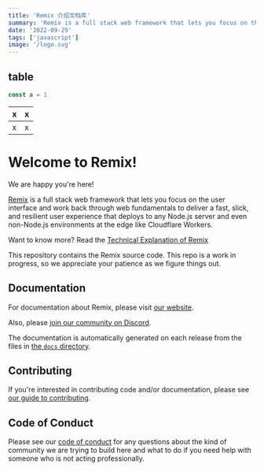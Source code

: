 ```yaml
---
title: 'Remix 介绍文档库'
summary: 'Remix is a full stack web framework that lets you focus on the user interface and work back through web fundamentals to deliver a fast, slick, and resilient user experience that deploys to any Node.js server and even non-Node.js environments at the edge like Cloudflare Workers.'
date: '2022-09-29'
tags: ['javascript']
image: '/logo.svg'
---
```


## table

```ts
const a = 1
```

| x   | x   |
| --- | --- |
| x   | x   |

# Welcome to Remix!

We are happy you're here!

[Remix](https://remix.run) is a full stack web framework that lets you focus on the user interface and work back through web fundamentals to deliver a fast, slick, and resilient user experience that deploys to any Node.js server and even non-Node.js environments at the edge like Cloudflare Workers.

Want to know more? Read the [Technical Explanation of Remix](https://remix.run/pages/technical-explanation)

This repository contains the Remix source code. This repo is a work in progress, so we appreciate your patience as we figure things out.

## Documentation

For documentation about Remix, please visit [our website](https://remix.run/docs).

Also, please [join our community on Discord](https://rmx.as/discord).

The documentation is automatically generated on each release from the files in
[the `docs` directory](docs).

## Contributing

If you're interested in contributing code and/or documentation, please see [our guide to contributing](docs/pages/contributing.md).

## Code of Conduct

Please see our [code of conduct](CODE_OF_CONDUCT.md) for any questions about the kind of community we are trying to build here and what to do if you need help with someone who is not acting professionally.
